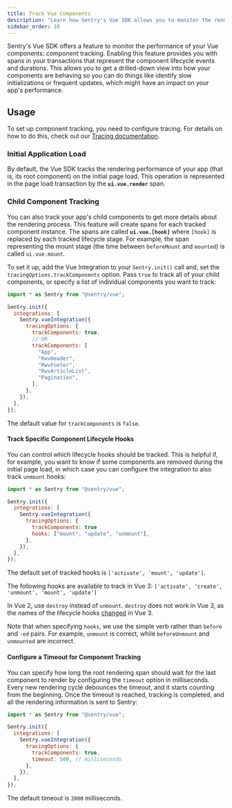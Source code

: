 ```yaml
---
title: Track Vue Components
description: "Learn how Sentry's Vue SDK allows you to monitor the rendering performance of your application and its components."
sidebar_order: 10
---
```


Sentry's Vue SDK offers a feature to monitor the performance of your Vue components: component tracking. Enabling this feature provides you with spans in your transactions that represent the component lifecycle events and durations. This allows you to get a drilled-down view into how your components are behaving so you can do things like identify slow initializations or frequent updates, which might have an impact on your app's performance.

## Usage

<Alert>

To set up component tracking, you need to configure tracing. For details on how to do this, check out our [Tracing documentation](/platforms/javascript/guides/vue/tracing/).

</Alert>

### Initial Application Load

By default, the Vue SDK tracks the rendering performance of your app (that is, its root component) on the initial page load. This operation is represented in the page load transaction by the **`ui.vue.render`** span.

### Child Component Tracking

You can also track your app's child components to get more details about the rendering process. This feature will create spans for each tracked component instance. The spans are called **`ui.vue.[hook]`** where `[hook]` is replaced by each tracked lifecycle stage. For example, the span representing the mount stage (the time between `beforeMount` and `mounted`) is called `ui.vue.mount`.

To set it up, add the Vue Integration to your `Sentry.init()` call and, set the `tracingOptions.trackComponents` option.
Pass `true` to track all of your child components, or specify a list of individual components you want to track:

```javascript {5-17}
import * as Sentry from "@sentry/vue";

Sentry.init({
  integrations: [
    Sentry.vueIntegration({
      tracingOptions: {
        trackComponents: true,
        // OR
        trackComponents: [
          "App",
          "RwvHeader",
          "RwvFooter",
          "RwvArticleList",
          "Pagination",
        ],
      },
    }),
  ],
});
```

The default value for `trackComponents` is `false`.

#### Track Specific Component Lifecycle Hooks

You can control which lifecycle hooks should be tracked. This is helpful if, for example, you want to know if some components are removed during the initial page load, in which case you can configure the integration to also track `unmount` hooks:

```javascript {8}
import * as Sentry from "@sentry/vue";

Sentry.init({
  integrations: [
    Sentry.vueIntegration({
      tracingOptions: {
        trackComponents: true
        hooks: ["mount", "update", "unmount"],
      },
    }),
  ],
});
```

The default set of tracked hooks is `['activate', 'mount', 'update']`.

The following hooks are available to track in Vue 3: `['activate', 'create', 'unmount', 'mount', 'update']`

<Alert>

In Vue 2, use `destroy` instead of `unmount`. `destroy` does not work in Vue 3, as the names of the lifecycle hooks [changed](https://v3-migration.vuejs.org/breaking-changes/#other-minor-changes) in Vue 3.

</Alert>

Note that when specifying `hooks`, we use the simple verb rather than `before` and `-ed` pairs. For example, `unmount` is correct, while `beforeUnmount` and `unmounted` are incorrect.

#### Configure a Timeout for Component Tracking

You can specify how long the root rendering span should wait for the last component to render by configuring the `timeout` option in milliseconds.
Every new rendering cycle debounces the timeout, and it starts counting from the beginning. Once the timeout is reached, tracking is completed, and all the rendering information is sent to Sentry:

```javascript {8}
import * as Sentry from "@sentry/vue";

Sentry.init({
  integrations: [
    Sentry.vueIntegration({
      tracingOptions: {
        trackComponents: true,
        timeout: 500, // milliseconds
      },
    }),
  ],
});
```

The default timeout is `2000` milliseconds.
